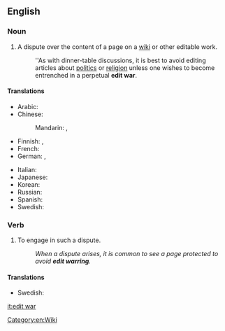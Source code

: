 ==English==

===Noun===
{{en-noun|sg=[[edit]] [[war]]}}

# {{Wiktionary and WMF jargon}} A dispute over the content of a page on a [[wiki]] or other editable work.
#: ''As with dinner-table discussions, it is best to avoid editing articles about [[politics]] or [[religion]] unless one wishes to become entrenched in a perpetual '''edit war'''.

====Translations====
{{trans-top|a dispute over the content of a page on a wiki or other editable work}}
* Arabic: {{t|ar|حرب التحرير|f|tr=ḥarb al-taḥrīr|sc=Arab}}
* Chinese:
*: Mandarin: {{t|zh|編輯戰|sc=Hani}}, {{t|zh|编辑战|tr=biānjí zhàn|sc=Hani}}
* Finnish: {{t|fi|muokkaussota}}, {{t|fi|palautussota}}
* French: {{t|fr|guerre d'édition|f}}
* German: {{t|de|Edit-War|m}}, {{t|de|Bearbeitungskrieg|f}}
{{trans-mid}}
* Italian: {{t|it|guerra di modifiche|f}}
* Japanese: {{t|ja|編集合戦|tr=へんしゅうがっせん, henshū gassen|sc=Jpan}}
* Korean: {{t|ko|편집 분쟁|tr=pyeonjip bunjaeng|sc=Kore}}
* Russian: {{t|ru|война правок|f|tr=vojná právok|sc=Cyrl}}
* Spanish: {{t|es|guerra de ediciones|f}}
* Swedish: {{t|sv|redigeringskrig|n}}
{{trans-bottom}}

===Verb===
{{head|en|verb|head=to [[edit]] [[war]]}}

# {{Wiktionary and WMF jargon}} To engage in such a dispute.
#: ''When a dispute arises, it is common to see a page protected to avoid '''edit warring'''.''

====Translations====
{{trans-top|}}
* Swedish: {{t|sv|redigeringskriga}}
{{trans-mid}}
{{trans-bottom}}

[[Category:en:Wiki]]
[[it:edit war]]